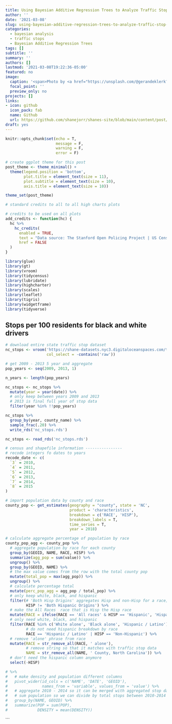 ```yaml
---
title: Using Bayesian Additive Regression Trees to Analyze Traffic Stop Discrimination
author: ''
date: '2021-03-08'
slug: using-bayesian-additive-regression-trees-to-analyze-traffic-stop-discrimination
categories:
  - bayesian analysis
  - traffic stops
  - Bayesian Additive Regression Trees
tags: []
subtitle: ''
summary: ''
authors: []
lastmod: '2021-03-08T19:22:36-05:00'
featured: no
image:
  caption: '<span>Photo by <a href="https://unsplash.com/@gerandeklerk?utm_source=unsplash&amp;utm_medium=referral&amp;utm_content=creditCopyText">Geran de Klerk</a> on <a href="https://unsplash.com/s/photos/forest?utm_source=unsplash&amp;utm_medium=referral&amp;utm_content=creditCopyText">Unsplash</a></span>'
  focal_point: ''
  preview_only: no
projects: []
links:
- icon: github
  icon_pack: fab
  name: Github
  url: https://github.com/shanejorr/shanes-site/blob/main/content/post/2021-03-08-using-bayesian-additive-regression-trees-to-analyze-traffic-stop-discrimination/index.en.Rmd
draft: yes
---
```


```r
knitr::opts_chunk$set(echo = T,
                      message = F,
                      warning = F,
                      error = F)
```

```r
# create ggplot theme for this post
post_theme <- theme_minimal() +
  theme(legend.position = 'bottom',
        plot.title = element_text(size = 11),
        plot.subtitle = element_text(size = 10),
        axis.title = element_text(size = 10))

theme_set(post_theme)

# standard credits to all to all high charts plots

# credits to be used on all plots
add_credits <- function(hc) {
  hc %>%
    hc_credits(
      enabled = TRUE,
      text = "Data source: The Stanford Open Policing Project | US Census Bureau Pop. Estimates",
      href = FALSE
  )
}
```

```r
library(glue)
library(gt)
library(vroom)
library(tidycensus)
library(lubridate)
library(highcharter)
library(scales)
library(leaflet)
library(tigris)
library(widgetframe)
library(tidyverse)
```

## Stops per 100 residents for black and white drivers

```r
# download entire state traffic stop dataset
nc_stops <- vroom('https://shane-datasets.nyc3.digitaloceanspaces.com/traffic-stop/nc/nc_statewide_2020_04_01.csv.gz',
                  col_select = -contains('raw'))

# get 2009 - 2013 5 year and aggregate
pop_years <- seq(2009, 2013, 1)

n_years <- length(pop_years)

nc_stops <- nc_stops %>%
  mutate(year = year(date)) %>%
  # only keep between years 2009 and 2013 
  # 2013 is final full year of stop data
  filter(year %in% !!pop_years)

nc_stops %>%
  group_by(year, county_name) %>%
  sample_frac(.20) %>%
  write_rds('nc_stops.rds')
```

```r
nc_stops <- read_rds('nc_stops.rds')
```

```r
# census and shapefile information ----------------
# recode integers fo dates to years
recode_date <- c(
  `3` = 2010,
  `4` = 2011,
  `5` = 2012,
  `6` = 2013,
  `7` = 2014,
  `8` = 2015
)

# import population data by county and race
county_pop <- get_estimates(geography = "county", state = 'NC',
                            product = 'characteristics', 
                            breakdown = c('RACE', 'HISP'),
                            breakdown_labels = T,
                            time_series = T,
                            year = 2018) 

# calculate aggregate percentage of population by race
county_pop_agg <- county_pop %>%
  # aggregate population by race for each county
  group_by(GEOID, NAME, RACE, HISP) %>%
  summarize(agg_pop = sum(value)) %>%
  ungroup() %>%
  group_by(GEOID, NAME) %>%
  # the max value comes from the row with the total county pop
  mutate(total_pop = max(agg_pop)) %>%
  ungroup() %>%
  # calculate percentage total
  mutate(perc_pop_agg = agg_pop / total_pop) %>%
  # only keep white, black, and hispanic
  filter(# 'Both Hisp Origins' aggregates Hisp and non-Hisp for a race; we do not need the aggregate
         HISP != 'Both Hispanic Origins') %>%
  # make the All Races  race that is Hisp the Hisp race
  mutate(RACE = ifelse(RACE == 'All races' & HISP == 'Hispanic', 'Hispanic / Latino', RACE)) %>%
  # only need white, black, and hispanic
  filter(RACE %in% c('White alone', 'Black alone', 'Hispanic / Latino'),
         # do not need hispanic breakdown by race
         RACE == 'Hispanic / Latino' | HISP == 'Non-Hispanic') %>%
  # remove 'alone' phrase from race
  mutate(RACE = str_remove_all(RACE, ' alone'),
         # remove string so that it matches with traffic stop data
         NAME = str_remove_all(NAME, ' County, North Carolina')) %>%
  # don't need the hispanic column anymore
  select(-HISP)

# %>%
#   # make density and population different columns
#   pivot_wider(id_cols = c('NAME', 'DATE', 'GEOID'),
#               names_from = 'variable', values_from = 'value') %>%
#   # aggregate 2010 - 2014 so it can be merged with aggregated stop data
#   # sum population so we can divide by total stops between 2010-2014
#   group_by(NAME, GEOID) %>%
#   summarize(POP = sum(POP),
#             DENSITY = mean(DENSITY))
```
```